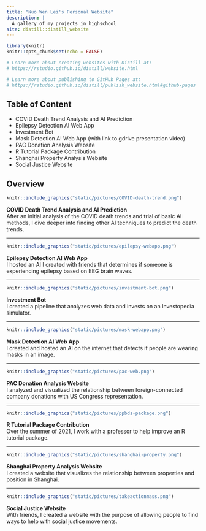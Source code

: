 ```yaml
---
title: "Nuo Wen Lei's Personal Website"
description: |
  A gallery of my projects in highschool
site: distill::distill_website
---
```


```r
library(knitr)
knitr::opts_chunk$set(echo = FALSE)

# Learn more about creating websites with Distill at:
# https://rstudio.github.io/distill/website.html

# Learn more about publishing to GitHub Pages at:
# https://rstudio.github.io/distill/publish_website.html#github-pages

```

## Table of Content
- COVID Death Trend Analysis and AI Prediction
- Epilepsy Detection AI Web App
- Investment Bot
- Mask Detection AI Web App (with link to gdrive presentation video)
- PAC Donation Analysis Website
- R Tutorial Package Contribution
- Shanghai Property Analysis Website
- Social Justice Website

## Overview

<div>
```r
knitr::include_graphics("static/pictures/COVID-death-trend.png")
```
**COVID Death Trend Analysis and AI Prediction** <br> After an initial analysis of the COVID death trends and trial of basic AI methods, I dive deeper into finding other AI techniques to predict the death trends.
</div>

<div>
<hr>
</div>

<div>
```r
knitr::include_graphics("static/pictures/epilepsy-webapp.png")
```
**Epilepsy Detection AI Web App** <br> I hosted an AI I created with friends that determines if someone is experiencing epilepsy based on EEG brain waves.
</div>

<div>
<hr>
</div>

<div>
```r
knitr::include_graphics("static/pictures/investment-bot.png")
```
**Investment Bot** <br> I created a pipeline that analyzes web data and invests on an Investopedia simulator.
</div>

<div>
<hr>
</div>

<div>
```r
knitr::include_graphics("static/pictures/mask-webapp.png")
```
**Mask Detection AI Web App** <br> I created and hosted an AI on the internet that detects if people are wearing masks in an image.
</div>

<div>
<hr>
</div>

<div>
```r
knitr::include_graphics("static/pictures/pac-web.png")
```
**PAC Donation Analysis Website** <br> I analyzed and visualized the relationship between foreign-connected company donations with US Congress representation.
</div>

<div>
<hr>
</div>

<div>
```r
knitr::include_graphics("static/pictures/ppbds-package.png")
```
**R Tutorial Package Contribution** <br> Over the summer of 2021, I work with a professor to help improve an R tutorial package.
</div>

<div>
<hr>
</div>

<div>
```r
knitr::include_graphics("static/pictures/shanghai-property.png")
```
**Shanghai Property Analysis Website** <br> I created a website that visualizes the relationship between properties and position in Shanghai.
</div>

<div>
<hr>
</div>

<div>
```r
knitr::include_graphics("static/pictures/takeactionmass.png")
```
**Social Justice Website** <br> With friends, I created a website with the purpose of allowing people to find ways to help with social justice movements.
</div>







